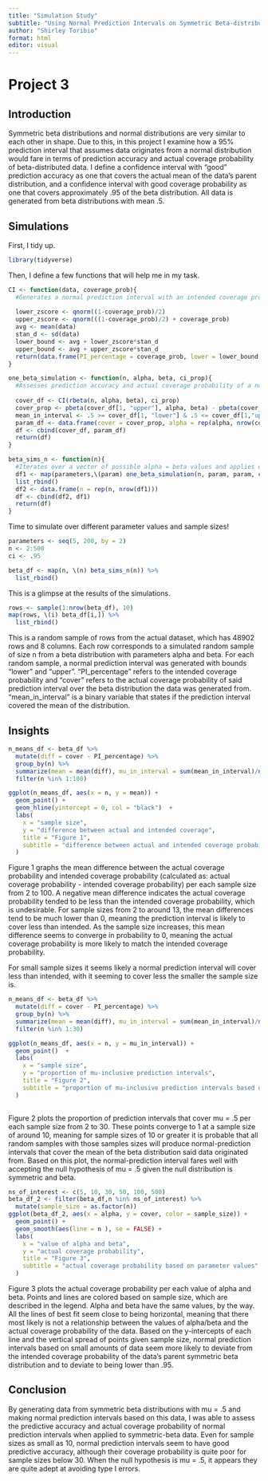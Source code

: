 ```yaml
---
title: "Simulation Study"
subtitle: "Using Normal Prediction Intervals on Symmetric Beta-distributed data"
author: "Shirley Toribio"
format: html
editor: visual
---
```


# Project 3

## Introduction

Symmetric beta distributions and normal distributions are very similar to each other in shape. Due to this, in this project I examine how a 95% prediction interval that assumes data originates from a normal distribution would fare in terms of prediction accuracy and actual coverage probability of beta-distributed data. I define a confidence interval with "good" prediction accuracy as one that covers the actual mean of the data's parent distribution, and a confidence interval with good coverage probability as one that covers approximately .95 of the beta distribution. All data is generated from beta distributions with mean .5.

## Simulations

First, I tidy up.

```r
library(tidyverse)
```

Then, I define a few functions that will help me in my task.

```r
CI <- function(data, coverage_prob){ 
  #Generates a normal prediction interval with an intended coverage probability of coverage_prob based on a vector of numeric data
  
  lower_zscore <- qnorm((1-coverage_prob)/2)
  upper_zscore <- qnorm(((1-coverage_prob)/2) + coverage_prob)
  avg <- mean(data)
  stan_d <- sd(data)
  lower_bound <- avg + lower_zscore*stan_d
  upper_bound <- avg + upper_zscore*stan_d
  return(data.frame(PI_percentage = coverage_prob, lower = lower_bound, upper = upper_bound))
}

one_beta_simulation <- function(n, alpha, beta, ci_prop){
  #Assesses prediction accuracy and actual coverage probability of a normal prediction interval when used on a vector of numeric data of size n. The numeric data is generated from a beta distribution with parameters alpha and beta.
  
  cover_df <- CI(rbeta(n, alpha, beta), ci_prop)
  cover_prop <- pbeta(cover_df[1, "upper"], alpha, beta) - pbeta(cover_df[1, "lower"], alpha, beta)
  mean_in_interval <- .5 >= cover_df[1, "lower"] & .5 <= cover_df[1,"upper"]
  param_df <- data.frame(cover = cover_prop, alpha = rep(alpha, nrow(cover_df)), beta = rep(beta, nrow(cover_df)), mean_in_interval = mean_in_interval)
  df <- cbind(cover_df, param_df)
  return(df)
}

beta_sims_n <- function(n){
  #Iterates over a vector of possible alpha = beta values and applies one_beta_simulation to each possible value of alpha/beta. All simulations use data of sample size n.
  df1 <- map(parameters,\(param) one_beta_simulation(n, param, param, ci) ) %>%
  list_rbind()
  df2 <- data.frame(n = rep(n, nrow(df1)))
  df <- cbind(df2, df1)
  return(df)
}
```

Time to simulate over different parameter values and sample sizes!

```r
parameters <- seq(5, 200, by = 2)
n <- 2:500
ci <- .95

beta_df <- map(n, \(n) beta_sims_n(n)) %>%
  list_rbind()
```

This is a glimpse at the results of the simulations.

```r
rows <- sample(1:nrow(beta_df), 10)
map(rows, \(i) beta_df[i,]) %>%
  list_rbind()
```

This is a random sample of rows from the actual dataset, which has 48902 rows and 8 columns. Each row corresponds to a simulated random sample of size n from a beta distribution with parameters alpha and beta. For each random sample, a normal prediction interval was generated with bounds "lower" and "upper". "PI_percentage" refers to the intended coverage probability and "cover" refers to the actual coverage probability of said prediction interval over the beta distribution the data was generated from. "mean_in_interval" is a binary variable that states if the prediction interval covered the mean of the distribution.

## Insights

```r
n_means_df <- beta_df %>%
  mutate(diff = cover - PI_percentage) %>%
  group_by(n) %>%
  summarize(mean = mean(diff), mu_in_interval = sum(mean_in_interval)/n()) %>%
  filter(n %in% 1:100)

ggplot(n_means_df, aes(x = n, y = mean)) + 
  geom_point() + 
  geom_hline(yintercept = 0, col = "black")  +
  labs(
    x = "sample size",
    y = "difference between actual and intended coverage",
    title = "Figure 1",
    subtitle = "difference between actual and intended coverage probability based on sample size",
  )
```

Figure 1 graphs the mean difference between the actual coverage probability and intended coverage probability (calculated as: actual coverage probability - intended coverage probability) per each sample size from 2 to 100. A negative mean difference indicates the actual coverage probability tended to be less than the intended coverage probability, which is undesirable. For sample sizes from 2 to around 13, the mean differences tend to be much lower than 0, meaning the prediction interval is likely to cover less than intended. As the sample size increases, this mean difference seems to converge in probability to 0, meaning the actual coverage probability is more likely to match the intended coverage probability.

For small sample sizes it seems likely a normal prediction interval will cover less than intended, with it seeming to cover less the smaller the sample size is.

```r
n_means_df <- beta_df %>%
  mutate(diff = cover - PI_percentage) %>%
  group_by(n) %>%
  summarize(mean = mean(diff), mu_in_interval = sum(mean_in_interval)/n()) %>%
  filter(n %in% 1:30)

ggplot(n_means_df, aes(x = n, y = mu_in_interval)) + 
  geom_point()  +
  labs(
    x = "sample size",
    y = "proportion of mu-inclusive prediction intervals",
    title = "Figure 2",
    subtitle = "proportion of mu-inclusive prediction intervals based on sample size"
  )
  
```

Figure 2 plots the proportion of prediction intervals that cover mu = .5 per each sample size from 2 to 30. These points converge to 1 at a sample size of around 10, meaning for sample sizes of 10 or greater it is probable that all random samples with those samples sizes will produce normal-prediction intervals that cover the mean of the beta distribution said data originated from. Based on this plot, the normal-prediction interval fares well with accepting the null hypothesis of mu = .5 given the null distribution is symmetric and beta.

```r
ns_of_interest <- c(5, 10, 30, 50, 100, 500)
beta_df_2 <- filter(beta_df,n %in% ns_of_interest) %>%
  mutate(sample_size = as.factor(n))
ggplot(beta_df_2, aes(x = alpha, y = cover, color = sample_size)) +
  geom_point() +
  geom_smooth(aes(line = n ), se = FALSE) +
  labs(
    x = "value of alpha and beta",
    y = "actual coverage probability",
    title = "Figure 3",
    subtitle = "actual coverage probability based on parameter values"
  )


```

Figure 3 plots the actual coverage probability per each value of alpha and beta. Points and lines are colored based on sample size, which are described in the legend. Alpha and beta have the same values, by the way. All the lines of best fit seem close to being horizontal, meaning that there most likely is not a relationship between the values of alpha/beta and the actual coverage probability of the data. Based on the y-intercepts of each line and the vertical spread of points given sample size, normal prediction intervals based on small amounts of data seem more likely to deviate from the intended coverage probability of the data's parent symmetric beta distribution and to deviate to being lower than .95.

## Conclusion

By generating data from symmetric beta distributions with mu = .5 and making normal prediction intervals based on this data, I was able to assess the predictive accuracy and actual coverage probability of normal prediction intervals when applied to symmetric-beta data. Even for sample sizes as small as 10, normal prediction intervals seem to have good predictive accuracy, although their coverage probability is quite poor for sample sizes below 30. When the null hypothesis is mu = .5, it appears they are quite adept at avoiding type I errors.
